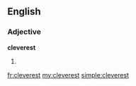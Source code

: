 ==English==

===Adjective===
'''cleverest'''

# {{en-superlative of|clever}}

[[fr:cleverest]]
[[my:cleverest]]
[[simple:cleverest]]